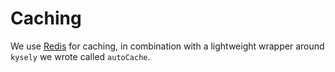 # Caching

We use [Redis](https://redis.io/) for caching, in combination with a lightweight wrapper around `kysely` we wrote called `autoCache`.
